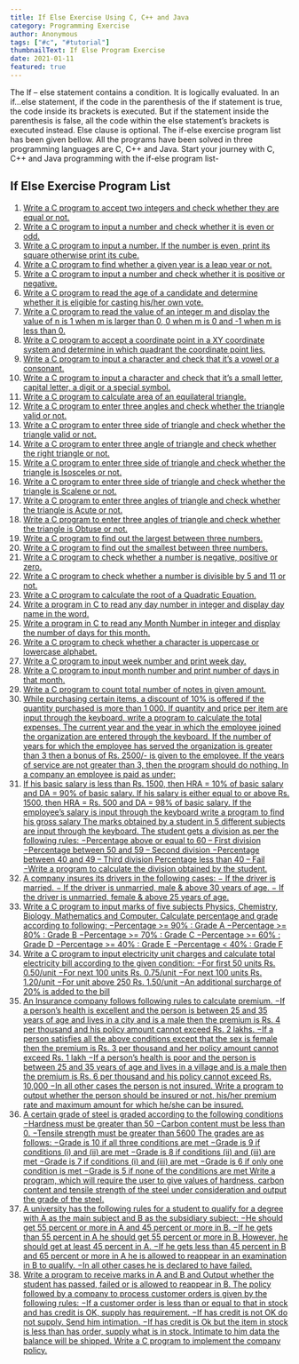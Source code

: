```yaml
---
title: If Else Exercise Using C, C++ and Java
category: Programming Exercise
author: Anonymous
tags: ["#c", "#tutorial"]
thumbnailText: If Else Program Exercise
date: 2021-01-11
featured: true
---
```

The If – else statement contains a condition. It is logically evaluated. In an if…else statement, if the code
in the parenthesis of the if statement is true, the code inside its brackets is executed.
But if the statement inside the parenthesis is false, all the code within the else statement’s brackets is
executed instead. Else clause is optional. The if-else exercise program list has been given bellow.
All the programs have been solved in three programming languages are C, C++ and Java.
Start your journey with C, C++ and Java programming with the if-else program list-
## If Else Exercise Program List

1. [Write a C program to accept two integers and check whether they are equal or not.](../If-Else/hello1.mdx)
2. [Write a C program to input a number and check whether it is even or odd.]( )
3. [Write a C program to input a number. If the number is even, print its square otherwise print its cube.]( )
4. [Write a C program to find whether a given year is a leap year or not.]( )
5. [Write a C program to input a number and check whether it is positive or negative.]( )
6. [Write a C program to read the age of a candidate and determine whether it is eligible for casting his/her own vote.]( )
7. [Write a C program to read the value of an integer m and display the value of n is 1 when m is larger than 0, 0 when m is 0 and -1 when m is less than 0.]( )
8. [Write a C program to accept a coordinate point in a XY coordinate system and determine in which quadrant the coordinate point lies.]( )
9. [Write a C program to input a character and check that it’s a vowel or a consonant.]( )
10. [Write a C program to input a character and check that it’s a small letter, capital letter, a digit or a special symbol.]( )
11. [Write a C program to calculate area of an equilateral triangle.]( )
12. [Write a C program to enter three angles and check whether the triangle valid or not.]( )
13. [Write a C program to enter three side of triangle and check whether the triangle valid or not.]( )
14. [Write a C program to enter three angle of triangle and check whether the right triangle or not.]( )
15. [Write a C program to enter three side of triangle and check whether the triangle is Isosceles or not.]( )
16. [Write a C program to enter three side of triangle and check whether the triangle is Scalene or not.]( )
17. [Write a C program to enter three angles of triangle and check whether the triangle is Acute or not.]( )
18. [Write a C program to enter three angles of triangle and check whether the triangle is Obtuse or not.]( )
19. [Write a C program to find out the largest between three numbers.]( )
20. [Write a C program to find out the smallest between three numbers.]( )
21. [Write a C program to check whether a number is negative, positive or zero.]( )
22. [Write a C program to check whether a number is divisible by 5 and 11 or not.]( )
23. [Write a C program to calculate the root of a Quadratic Equation.]( )
24. [Write a program in C to read any day number in integer and display day name in the word.]( )
25. [Write a program in C to read any Month Number in integer and display the number of days for this month.]( )
26. [Write a C program to check whether a character is uppercase or lowercase alphabet.]( )
27. [Write a C program to input week number and print week day.]( )
28. [Write a C program to input month number and print number of days in that month.]( )
29. [Write a C program to count total number of notes in given amount.]( )
30. [While purchasing certain items, a discount of 10% is offered if the quantity purchased is more than 1 000. If quantity and price per item are input through the keyboard, write a program to calculate the total expenses.
    The current year and the year in which the employee joined the organization are entered through the keyboard. If the number of years for which the employee has served the organization is greater than 3 then a bonus of Rs. 2500/- is given to the employee. If the years of service are not greater than 3, then the program should do nothing.
    In a company an employee is paid as under:]( )
31. [If his basic salary is less than Rs. 1500, then HRA = 10% of basic salary and DA = 90% of basic salary. If his salary is either equal to or above Rs. 1500, then HRA = Rs. 500 and DA = 98% of basic salary. If the employee’s salary is input through the keyboard write a program to find his gross salary
     The marks obtained by a student in 5 different subjects are input through the keyboard. The student gets a division as per the following rules:
    −Percentage above or equal to 60 – First division
    −Percentage between 50 and 59 – Second division
    −Percentage between 40 and 49 – Third division
    Percentage less than 40 – Fail
    −Write a program to calculate the division obtained by the student.]( )
32. [A company insures its drivers in the following cases:
    − If the driver is married.
    − If the driver is unmarried, male & above 30 years of age.
    − If the driver is unmarried, female & above 25 years of age.]( )
33. [Write a C program to input marks of five subjects Physics, Chemistry, Biology, Mathematics and Computer. Calculate percentage and grade according to following:
    −Percentage >= 90% : Grade A
    −Percentage >= 80% : Grade B
    −Percentage >= 70% : Grade C
    −Percentage >= 60% : Grade D
    −Percentage >= 40% : Grade E
    −Percentage < 40% : Grade F]( )
34. [Write a C program to input electricity unit charges and calculate total electricity bill according to the given condition:
    −For first 50 units Rs. 0.50/unit
    −For next 100 units Rs. 0.75/unit
    −For next 100 units Rs. 1.20/unit
    −For unit above 250 Rs. 1.50/unit
    −An additional surcharge of 20% is added to the bill]( )
35. [An Insurance company follows following rules to calculate premium.
    −If a person’s health is excellent and the person is between 25 and 35 years of age and lives in a city and is a male then the premium is Rs. 4 per thousand and his policy amount cannot exceed Rs. 2 lakhs.
    −If a person satisfies all the above conditions except that the sex is female then the premium is Rs. 3 per thousand and her policy amount cannot exceed Rs. 1 lakh
    −If a person’s health is poor and the person is between 25 and 35 years of age and lives in a village and is a male then the premium is Rs. 6 per thousand and his policy cannot exceed Rs. 10,000
    −In all other cases the person is not insured.
    Write a program to output whether the person should be insured or not, his/her premium rate and maximum amount for which he/she can be insured.]( )
36. [A certain grade of steel is graded according to the following conditions
    −Hardness must be greater than 50
    −Carbon content must be less than 0.
    −Tensile strength must be greater than 5600
    The grades are as follows:
    −Grade is 10 if all three conditions are met
    −Grade is 9 if conditions (i) and (ii) are met
    −Grade is 8 if conditions (ii) and (iii) are met
    −Grade is 7 if conditions (i) and (iii) are met
    −Grade is 6 if only one condition is met
    −Grade is 5 if none of the conditions are met
    Write a program, which will require the user to give values of hardness, carbon content and tensile strength of the steel under consideration and output the grade of the steel.]( )
37. [A university has the following rules for a student to qualify for a degree with A as the main subject and B as the subsidiary subject:
    −He should get 55 percent or more in A and 45 percent or more in B.
    −If he gets than 55 percent in A he should get 55 percent or more in B. However, he should get at least 45 percent in A.
    −If he gets less than 45 percent in B and 65 percent or more in A he is allowed to reappear in an examination in B to qualify.
    −In all other cases he is declared to have failed.]( )
38. [Write a program to receive marks in A and B and Output whether the student has passed, failed or is allowed to reappear in B.
     The policy followed by a company to process customer orders is given by the following rules:
    −If a customer order is less than or equal to that in stock and has credit is OK, supply has requirement.
    −If has credit is not OK do not supply. Send him intimation.
    −If has credit is Ok but the item in stock is less than has order, supply what is in stock. Intimate to him data the balance will be shipped.
    Write a C program to implement the company policy.]( )
